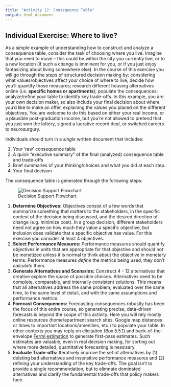 ```yaml
---
title: "Activity 12: Consequence Table"
output: html_document
---
```


Individual Exercise: Where to live?
-------------------------------------

As a simple example of understanding how to construct and analyze a consequence table, consider the task of choosing where you live. Imagine that you need to move -- this could be within the city you currently live, or to a new location (if such a change is imminent for you, or if you just enjoy fantasizing about living somewhere else). In the course of this exercise you will go through the steps of structured decision making by: considering what values/objectives affect your choice of where to live; decide how you'll quantify those measures; research different housing alternatives online (i.e. **specific homes or apartments**); populate the consequences; analyze/refine your table to identify key trade-offs. In this example, you are your own decision maker, so also include your final decision about where you'd like to make an offer, explaining the values you placed on the different objectives. You are welcome to do this based on either your real income, or a plausible post-graduation income, but you're not allowed to pretend that you just won the lottery, signed a lucrative record deal, or switched careers to neurosurgury. 

Individuals should turn in a _single_ written document that includes:

1. Your 'raw' consequence table
2. A quick "executive summary" of the final (analyzed) consequence table and trade-offs
3. Brief summaries of your thinking/choices and what you did at each step.
4. Your final decision

The consequence table is generated through the following steps:

![Decision Support Flowchart](images/DecisionSupportFlowchart.50.png)

1. **Determine Objectives:** Objectives consist of a few words that summarize something that matters to the stakeholders, in the specific context of the decision being discussed, and the desired direction of change (e.g. minimize cost). In a group decision, different stakeholders need not agree on how much they value a specific objective, but inclusion does validate that a specific objective has value. For this exercise you consider at least 4 objectives.
2. **Select Performance Measures:** Performance measures should quantify objectives in units that are appropriate for that objective and should not be monetized unless it is normal to think about the objective in monetary terms. Performance measures _define_ the metrics being used, they don't _calculate_ them.
3. **Generate Alternatives and Scenarios:** Construct 4 - 12 alternatives that creative explore the space of possible choices. Alternatives need to be complete, comparable, and internally consistent solutions. This means that all alternatives address the same problem, evaluated over the same time, to the same level of detail, and with the same assumptions and performance metrics. 
4. **Forecast Consequences:** Forecasting consequences robustly has been the focus of this entire course, so generating precise, data-driven forecasts is beyond the scope of this activity. Here you will rely mostly online resources (home/apartment search sites, Google map distances or times to important locations/amenities, etc.) to populate your table. In other contexts you may reply on elicitation (Box 5.5.1) and back-of-the-envelope [Fermi estimation](https://en.wikipedia.org/wiki/Fermi_problem) to generate first-pass estimates. Such estimates are valuable, even in real decision making, for sorting out where more detailed, quantitative forecasting is nessisary.
5. **Evaluate Trade-offs:** Iteratively improve the set of alternatives by (1) deleting bad alternatives and insensitive performance measures and (2) refining your understanding of the key trade-offs. The goal isn't to provide a single recommendation, but to elimnate dominated alternatives and clarify the fundamental trade-offs that policy makers face.

